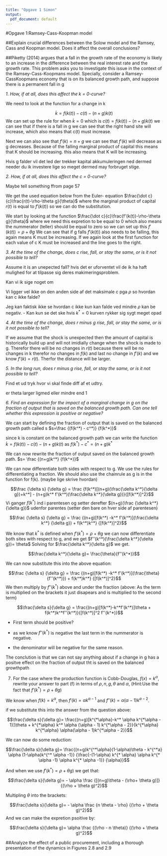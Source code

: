 ```yaml
---
title: "Opgave 1 Simon"
output:
  pdf_document: default
---
```


#Opgave 1:Ramsey-Cass-Koopman model 

##Explain crucial differences between the Solow model and the Ramsey, Cass and Koopman model. Does it affect the overall conclusions?




##Piketty (2014) argues that a fall in the growth rate of the economy is likely to an increase in the difference between the real interest rate and the growth rate. This problem asks you to investigate this issue in the context of the Ramsey-Cass-Koopmans model. Specially, consider a Ramsey-CassKoopmans economy that is on its balanced growth path, and suppose there is a permanent fall in g


*1. How, if at all, does this affect the k = 0-curve?*

We need to look at the function for a change in k 

$$\dot k = f(k(t))- c(t)- (n+g)k(t)$$
We can set up the rule for when $\dot k =0$ which is $c(t)= f(k(t))-(n+g)k(t)$ we can see that if there is a fall in g we can see that the right hand site will increase, which also means that c(t) must increase. 

Next we can also see that $f'(k)=n+g$ we can see that $f'(k)$ will decrease as g decreases. Because of the falling marginal product of capital this means that K should be increasing. this also means that K will be increasing. 

Hvis g falder vil det led der trekker kapital akkumuleringen ned dermed needer du ik investere lige so meget dermed may forbruget stige. 


*2. How, if at all, does this affect the c = 0-curve?*

Maybe tell something ffrom page 57

We get the used equation below from the Euler- equation $\frac{\dot c}{c}\frac{r(t)-\rho-\theta g}{\theta}$ where the marginal product of capital  $r(t)$ is equal to $f'(k(t))$ so we can do the substitution. 

We start by looking at the function $\frac{\dot c}{c}\frac{f'(k(t))-\rho-\theta g}{\theta}$ where we need this expretion to be equal to 0 which also means the nummerator (teller) should be equal to zero so we can set up this 
$f'(k(t))=\rho+\theta g$ We can see that if g falls $f'(k(t))$ also needs to be falling, this again means K must be increasing. If we again look at the first function for each value of c K must be increased and the line goes to the right. 

*3. At the time of the change, does c rise, fall, or stay the same, or is it not possible to tell?*

Assume it is an unepected fall? hvis det er uforventet vil de ik ha haft mulighed for at tilpasse sig deres makimeringsproblem. 

Kan vi ik sige noget om 

Vi ligger vel ikke on den anden side af det maksimale c pga $\rho$ so hvordan kan c ikke falde?

Jeg kan faktisk ikke se hvordan c ikke kun kan falde ved mindre $\rho$ kan be negativ. - Kan kun se det ske hvis $k^*=0$ kurven rykker sig sygt meget opad 


*4. At the time of the change, does r minus g rise, fall, or stay the same, or is it not possible to tell?*

If we assume that the shock is unexpected then the amount of capital is historically build up and will not imidially change when the shock is made to g. Therefor there will be no changes in $r(t)$ because there will be no changes in k therefor no changes in $f(k)$ and last no change in $f'(k)$ and we know $f'(k)= r(t)$. Therfor the distance will be larger. 


*5. In the long run, does r minus g rise, fall, or stay the same, or is it not possible to tell?*

Find et ud tryk hvor vi skal finde diff af et udtry. 

er theta larger ligmed eller mindre end 1

*6. Find an expression for the impact of a marginal change in g on the fraction of output that is saved on the balanced growth path. Can one tell whether this expression is positive or negative?*

We can start by defining the fraction of output that is saved on the balanced growth path called s $s=\frac {(f(k^*) - c^*)} {f(k^*)}$ 

since k is constant on the balanced growth path we can write the function $\dot k = f(k(t))- c(t)- (n+g)k(t)$ as $f(k^*) - c^*= (n+g)k^*$

We can now rewrite the fraction of output saved on the balanced growth path. $s= \frac {(n+g)k^*} {f(k^*)}$

We can now differentiate both sides with respect to g. We use the rules for differentiating a fraction. We should also use the chainrule as g is in the function for f(k). (maybe lige skrive hvordan)

$$\frac {\delta s} {\delta g} = \frac {f(k^*)[(n+g)(\frac{\delta k^*}{\delta g})+k^*] - (n+g)k^* f'(k^*)(\frac{\delta k^*}{\delta g})}{[f(k^*)]^2}$$
Vi ganger $f(k^*)$ ind i parentesen og setter derefter $(n+g)(\frac {\delta k^*}{\delta g})$ udenfor parentes (setter den bare on hver side af parentesen)

$$\frac {\delta s} {\delta g} = \frac {(n+g)[f(k^*) -k^* f'(k^*)](\frac{\delta k^*} {\delta g}) + f(k^*)k^*} {[f(k^*)]^2}$$

We know that $k^*$ is defined when $f'(k^*)= \rho + \theta g$ we can now differentiate both sites with respect to g, and we get $f''(k^*)(\frac{\delta k^*}{\delta g})= \theta$ Solving for $\frac{\delta k^*}{\delta g}$ we get. 

$$\frac{\delta k^*}{\delta g}= \frac{\theta}{f''(k^*)}$$

We can now substitute this into the above equation:

$$\frac {\delta s} {\delta g} = \frac {(n+g)[f(k^*) -k^* f'(k^*)](\frac{\theta} {f''(k^*)}) + f(k^*)k^*} {[f(k^*)]^2}$$
We then multiply by $f''(k^*)$ above and under the fraction (above: As the term is multiplied on the brackets it just disapears and is multiplied to the second term)

$$\frac{\delta s}{\delta g} = \frac{(n+g)[f(k^*)-k^*f'(k^*)]\theta + f(k^*)k^*f''(k^*)}{[f(k^*)]^2 f''(k^*)}$$

- First term should be positive?

- as we know $f''(k^*)$ is negative the last term in the nummerator is negative. 

- the denominator will be negative for the same reason. 



The conclution is that we can not say anything about if a change in g has a positve effect on the fraction of output tht is saved on the balanced growthpath 



7. For the case where the production function is Cobb-Douglas, $f(x) =k^\alpha$, rewrite your answer to part (f) in terms of $\rho, n, g,\theta$ and $\alpha$, (Hint:Use the fact that $f'(k^*) = \rho + \theta g$) 


We know when $f(k)= k^\alpha$, then $f'(k)=\alpha k^{\alpha - 1}$ and $f''(k)= \alpha(\alpha-1)k^{a-2}$. 

if we substitute this into the answer from the question above:

$$\frac{\delta s}{\delta g}= \frac{(n+g)[k^{*\alpha}-k^* \alpha k^{*\alpha - 1}]\theta + k^{*\alpha} k^* \alpha (\alpha - 1) k^{*\alpha - 2}}{k^{*\alpha} k^{*\alpha} \alpha(\alpha - 1)k^{*\alpha - 2}}$$


We can now do some reduction: 

$$\frac{\delta s}{\delta g}= \frac{(n+g)k^{^*\alpha}(1-\alpha)\theta - k^{^*a} \alpha (1-\alpha)k^{^* \alpha -1}} {\frac{-(1-\alpha) k^{* \alpha} \alpha k^{* \alpha -1} \alpha k^{* \alpha -1}} {\alpha}}$$

And when we use $f'(k^*) = \rho + \theta g$) we get that:

$$\frac{\delta s}{\delta g}= - \alpha \frac {[(n+g)\theta - (\rho+ \theta g)]} {(\rho + \theta g)^2}$$

Multipling $\theta$ into the brackets: 

$$\frac{\delta s}{\delta g}= - \alpha \frac {n \theta - \rho} {(\rho + \theta g)^2}$$
And we can make the expretion psoitive by: 

$$\frac{\delta s}{\delta g}= \alpha \frac {(\rho - n \theta)} {(\rho + \theta g)^2}$$




##Analyze the effect of a public procurement, including a thorough presentation of the dynamics in Figures 2.8 and 2.9


